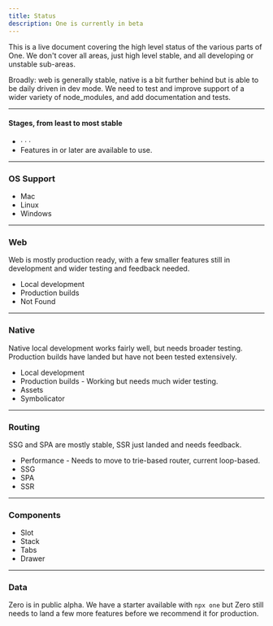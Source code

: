 ```yaml
---
title: Status
description: One is currently in beta
---
```


This is a live document covering the high level status of the various parts of One. We don't cover all areas, just high level stable, and all developing or unstable sub-areas.

Broadly: web is generally stable, native is a bit further behind but is able to be daily driven in dev mode. We need to test and improve support of a wider variety of node_modules, and add documentation and tests.

---

#### Stages, from least to most stable

- <Status is="early" /> · <Status is="developing" /> · <Status is="mostly-stable" /> · <Status is="stable" />
- Features in <Status is="developing" /> or later are available to use.

---

### OS Support

- Mac <Status is="mostly-stable" />
- Linux <Status is="developing" />
- Windows <Status is="early" />

---

### Web <Status is="mostly-stable" />

Web is mostly production ready, with a few smaller features still in development and wider testing and feedback needed.

- Local development <Status is="stable" />
- Production builds <Status is="stable" />
- Not Found <Status is="stable" />

---


### Native <Status is="developing" />

Native local development works fairly well, but needs broader testing. Production builds have landed
but have not been tested extensively.

- Local development <Status is="developing" />
- Production builds <Status is="developing" /> - Working but needs much wider testing.
- Assets <Status is="developing" />
- Symbolicator <Status is="early" />

---

### Routing <Status is="mostly-stable" />

SSG and SPA are mostly stable, SSR just landed and needs feedback.

- Performance <Status is="mostly-stable" /> - Needs to move to trie-based router, current loop-based.
- SSG <Status is="mostly-stable" />
- SPA <Status is="mostly-stable" />
- SSR <Status is="developing" />

---

### Components

- Slot <Status is="stable" />
- Stack <Status is="stable" />
- Tabs <Status is="stable" />
- Drawer <Status is="early" />

---

### Data <Status is="early" />

Zero is in public alpha. We have a starter available with `npx one` but Zero still needs to land a few more features before we recommend it for production.
